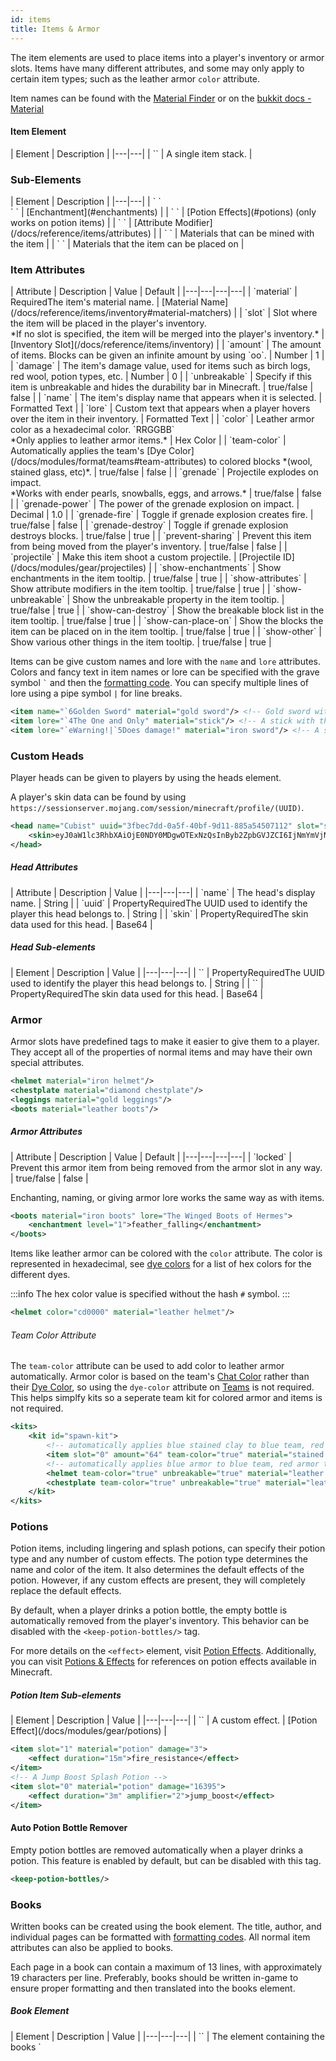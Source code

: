 ```yaml
---
id: items
title: Items & Armor
---
```


The item elements are used to place items into a player's inventory or armor slots.
Items have many different attributes, and some may only apply to certain item types;
such as the leather armor `color` attribute.

Item names can be found with the [Material Finder](/docs/reference/items/inventory#material-finder)
or on the [bukkit docs - Material](https://hub.spigotmc.org/javadocs/bukkit/org/bukkit/Material.html)

#### Item Element

<div className="table-container">
  | Element | Description |
  |---|---|
  | `<item>` | A single item stack. |
</div>

### Sub-Elements

<div className="table-container">
  | Element | Description |
  |---|---|
  | `<enchantment> </enchantment>`<br />`<stored-enchantment> </stored-enchantment>` | [Enchantment](#enchantments) |
  | `<effect> </effect>` | [Potion Effects](#potions) (only works on potion items) |
  | `<attribute> </attribute>` | [Attribute Modifier](/docs/reference/items/attributes) |
  | `<can-destroy> </can-destroy>` | <a className="left-ref-link" href="#can-destroy"><i className="fa fa-chevron-down"></i></a>Materials that can be mined with the item |
  | `<can-place-on> </can-place-on>` | <a className="left-ref-link" href="#can-destroy"><i className="fa fa-chevron-down"></i></a> Materials that the item can be placed on |
</div>

### Item Attributes

<div className="table-container">
  | Attribute | Description | Value | Default |
  |---|---|---|---|
  | `material` | <span className="badge badge--danger">Required</span>The item's material name. | [Material Name](/docs/reference/items/inventory#material-matchers) |
  | `slot` | Slot where the item will be placed in the player's inventory.<br />*If no slot is specified, the item will be merged into the player's inventory.* | [Inventory Slot](/docs/reference/items/inventory) |
  | `amount` | The amount of items. Blocks can be given an infinite amount by using `oo`. | <span className="badge badge--primary">Number</span> | 1 |
  | `damage` | The item's damage value, used for items such as birch logs, red wool, potion types, etc. | <span className="badge badge--primary">Number</span> | 0 |
  | `unbreakable` | Specify if this item is unbreakable and hides the durability bar in Minecraft. | <span className="badge badge--primary">true/false</span> | false |
  | `name` | The item's display name that appears when it is selected. | <span className="badge badge--primary">Formatted Text</span> |
  | `lore` | Custom text that appears when a player hovers over the item in their inventory. | <span className="badge badge--primary">Formatted Text</span> |
  | `color` | Leather armor color as a hexadecimal color. `RRGGBB`<br />*Only applies to leather armor items.* | <span className="badge badge--primary">Hex Color</span> |
  | `team-color` | Automatically applies the team's [Dye Color](/docs/modules/format/teams#team-attributes) to colored blocks *(wool, stained glass, etc)*. | <span className="badge badge--primary">true/false</span> | false |
  | `grenade` | Projectile explodes on impact.<br />*Works with ender pearls, snowballs, eggs, and arrows.* | <span className="badge badge--primary">true/false</span> | false |
  | `grenade-power` | The power of the grenade explosion on impact. | <span className="badge badge--primary">Decimal</span> | 1.0 |
  | `grenade-fire` | Toggle if grenade explosion creates fire. | <span className="badge badge--primary">true/false</span> | false |
  | `grenade-destroy` | Toggle if grenade explosion destroys blocks. | <span className="badge badge--primary">true/false</span> | true |
  | `prevent-sharing` | Prevent this item from being moved from the player's inventory. | <span className="badge badge--primary">true/false</span> | false |
  | `projectile` | Make this item shoot a custom projectile. | [Projectile ID](/docs/modules/gear/projectiles) |
  | `show-enchantments` | Show enchantments in the item tooltip. | <span className="badge badge--primary">true/false</span> | true |
  | `show-attributes` | Show attribute modifiers in the item tooltip. | <span className="badge badge--primary">true/false</span> | true |
  | `show-unbreakable` | Show the unbreakable property in the item tooltip. | <span className="badge badge--primary">true/false</span> | true |
  | `show-can-destroy` | Show the breakable block list in the item tooltip. | <span className="badge badge--primary">true/false</span> | true |
  | `show-can-place-on` | Show the blocks the item can be placed on in the item tooltip. | <span className="badge badge--primary">true/false</span> | true |
  | `show-other` | Show various other things in the item tooltip. | <span className="badge badge--primary">true/false</span> | true |
</div>

Items can be give custom names and lore with the `name` and `lore` attributes.
Colors and fancy text in item names or lore can be specified with the grave symbol `` ` `` and then the [formatting code](/docs/reference/misc/formatting).
You can specify multiple lines of lore using a pipe symbol `|` for line breaks.

```xml
<item name="`6Golden Sword" material="gold sword"/> <!-- Gold sword with a gold/yellow name. -->
<item lore="`4The One and Only" material="stick"/> <!-- A stick with the lore colored red. -->
<item lore="`eWarning!|`5Does damage!" material="iron sword"/> <!-- A sword with 2 lines of lore. -->
```

### Custom Heads

Player heads can be given to players by using the heads element.

A player's skin data can be found by using `https://sessionserver.mojang.com/session/minecraft/profile/(UUID)`.

```xml
<head name="Cubist" uuid="3fbec7dd-0a5f-40bf-9d11-885a54507112" slot="slot.armor.head">
    <skin>eyJ0aW1lc3RhbXAiOjE0NDY0MDgwOTExNzQsInByb2ZpbGVJZCI6IjNmYmVjN2RkMGE1ZjQwYmY5ZDExODg1YTU0NTA3MTEyIiwicHJvZmlsZU5hbWUiOiJDdWJpc3QiLCJ0ZXh0dXJlcyI6eyJTS0lOIjp7InVybCI6Imh0dHA6Ly90ZXh0dXJlcy5taW5lY3JhZnQubmV0L3RleHR1cmUvOTRlZGExMjg4NWIzYmE2ZGY2ODMyZGZkMTIzNGEyNjc5MmQwNDI2ZDkyMDM2ZWVlYzc1M2ZiZmM2NmRiIn19fQ==</skin>
</head>
```

##### Head Attributes

<div className="table-container">
  | Attribute | Description | Value |
  |---|---|---|
  | `name` | The head's display name. | <span className="badge badge--primary">String</span> |
  | `uuid` | <span className="badge badge--secondary" title="Can be either this attribute or a sub-element.">Property</span><span className="badge badge--danger">Required</span>The UUID used to identify the player this head belongs to. | <span className="badge badge--primary">String</span> |
  | `skin` | <span className="badge badge--secondary" title="Can be either this attribute or a sub-element.">Property</span><span className="badge badge--danger">Required</span>The skin data used for this head. | <span className="badge badge--primary">Base64</span> |
</div>

##### Head Sub-elements

<div className="table-container">
  | Element | Description | Value |
  |---|---|---|
  | `<uuid>` | <span className="badge badge--secondary" title="Can be either this attribute or a sub-element.">Property</span><span className="badge badge--danger">Required</span>The UUID used to identify the player this head belongs to. | <span className="badge badge--primary">String</span> |
  | `<skin>` | <span className="badge badge--secondary" title="Can be either this attribute or a sub-element.">Property</span><span className="badge badge--danger">Required</span>The skin data used for this head. | <span className="badge badge--primary">Base64</span> |
</div>

### Armor

Armor slots have predefined tags to make it easier to give them to a player. 
They accept all of the properties of normal items and may have their own special attributes.

```xml
<helmet material="iron helmet"/>
<chestplate material="diamond chestplate"/>
<leggings material="gold leggings"/>
<boots material="leather boots"/>
```

##### Armor Attributes

<div className="table-container">
  | Attribute | Description | Value | Default |
  |---|---|---|---|
  | `locked` | Prevent this armor item from being removed from the armor slot in any way. | <span className="badge badge--primary">true/false</span> | false |
</div>

Enchanting, naming, or giving armor lore works the same way as with items.

```xml
<boots material="iron boots" lore="The Winged Boots of Hermes">
    <enchantment level="1">feather_falling</enchantment>
</boots>
```

Items like leather armor can be colored with the `color` attribute.
The color is represented in hexadecimal, see [dye colors](/docs/reference/misc/colors) for a list of hex colors for the different dyes.

:::info
The hex color value is specified without the hash `#` symbol.
:::

```xml
<helmet color="cd0000" material="leather helmet"/>
```

###### Team Color Attribute

The `team-color` attribute can be used to add color to leather armor automatically.
Armor color is based on the team's [Chat Color](/docs/reference/misc/formatting#chat-colors) rather
than their [Dye Color](/docs/reference/misc/colors), so using the `dye-color` attribute on [Teams](/docs/modules/format/teams#team-attributes) is not required.
This helps simplfy kits so a seperate team kit for colored armor and items is not required.

```xml
<kits>
    <kit id="spawn-kit">
        <!-- automatically applies blue stained clay to blue team, red stained clay to red team, etc -->
        <item slot="0" amount="64" team-color="true" material="stained clay"/>
        <!-- automatically applies blue armor to blue team, red armor to red team, etc -->
        <helmet team-color="true" unbreakable="true" material="leather helmet"/>
        <chestplate team-color="true" unbreakable="true" material="leather chestplate"/>
    </kit>
</kits>
```

### Potions

Potion items, including lingering and splash potions, can specify their potion type and any number of custom effects.
The potion type determines the name and color of the item.
It also determines the default effects of the potion.
However, if any custom effects are present, they will completely replace the default effects.

By default, when a player drinks a potion bottle, the empty bottle is automatically removed from the player's inventory.
This behavior can be disabled with the `<keep-potion-bottles/>` tag.

For more details on the `<effect>` element, visit [Potion Effects](/docs/modules/gear/potions). 
Additionally, you can visit [Potions & Effects](/docs/reference/items/potions) for references on potion effects available in Minecraft.

##### Potion Item Sub-elements

<div className="table-container">
  | Element | Description | Value |
  |---|---|---|
  | `<effect>` | A custom effect. | [Potion Effect](/docs/modules/gear/potions) |
</div>

```xml
<item slot="1" material="potion" damage="3">
    <effect duration="15m">fire_resistance</effect>
</item>
<!-- A Jump Boost Splash Potion -->
<item slot="0" material="potion" damage="16395">
    <effect duration="3m" amplifier="2">jump_boost</effect>
</item>
```

#### Auto Potion Bottle Remover

Empty potion bottles are removed automatically when a player drinks a potion. 
This feature is enabled by default, but can be disabled with this tag.

```xml
<keep-potion-bottles/>
```

### Books

Written books can be created using the book element. 
The title, author, and individual pages can be formatted with [formatting codes](/docs/reference/misc/formatting).
All normal item attributes can also be applied to books.

Each page in a book can contain a maximum of 13 lines, with approximately 19 characters per line.
Preferably, books should be written in-game to ensure proper formatting and then translated into the books element.

##### Book Element

<div className="table-container">
  | Element | Description | Value |
  |---|---|---|
  | `<book>` | The element containing the books `<title>`, `<author>`, and `<pages>`. | <span className="badge badge--primary">Formatted Text</span> |
</div>

##### Book Sub-elements

<div className="table-container">
  | Element | Description | Value |
  |---|---|---|
  | `<title>` | <span className="badge badge--danger">Required</span>The title of the book. | <span className="badge badge--primary">Formatted Text</span> |
  | `<author>` | <span className="badge badge--danger">Required</span>The author of the book. | <span className="badge badge--primary">Formatted Text</span> |
  | `<pages>` | The pages in the book. | `<page>` |
  | `<page>` | A newline separated string. Used inside `<pages>`. | <span className="badge badge--primary">Formatted Text</span> |
</div>

```xml
<book slot="1">
    <title>`6Example`r</title>
    <author>`4BB-8`r</author>
    <pages>
        <page>
            `lPage `1I`r
            This is an example
        </page>
        <page>
            `lPage `1II`r

            Nothing to see here, move along...
        </page>
        <!-- More pages -->
    </pages>
</book>
```

### Firework

You can define custom explosion designs when creating and giving a firework rocket item.

<div className="table-container">
  | Element | Description |
  |---|---|
  | `<firework> </firework>` | A firework design containing one or more explosion effect. |

  | Sub-element ||
  |---|---|
  | `<firework> </firework>` | Define an explosion effect design. |
</div>

##### Firework Attributes

<div className="table-container">
  | Attribute | Description | Value | Default |
  |---|---|---|---|
  | `power` | Defines the power of the firework. This also determines how high it will travel. | <span className="badge badge--primary">Number</span> | 1 |
</div>

##### Explosion Attributes

<div className="table-container">
  | Attribute | Description | Value | Default |
  |---|---|---|---|
  | `type` | Defines the power of the firework. This also determines how high it will travel. | `ball`, `ball large`, `burst`, `creeper`, `star` | `burst` |
  | `flicker` | Whether the effect should flicker. | <span className="badge badge--primary">true/false</span> | false |
  | `trail` | Whether the effect should have a trail. | <span className="badge badge--primary">true/false</span> | false |
</div>

##### Explosion Sub-elements

<div className="table-container">
  | Element | Description | Value |
  |---|---|---|
  | `<color>` | <span className="badge badge--danger">Required</span>Define a color of the firework. | [Hex Firework Color](/docs/reference/misc/colors) |
  | `<fade>` | Define a fade color of the firework. Multiple fade colors can be defined for each explosion.<br />*If no fade colors are defined, the explosion will not fade.* | [Hex Firework Color](/docs/reference/misc/colors) |
</div>

```xml
<firework power="1">
    <!-- Defines an explosion -->
    <explosion type="creeper" flicker="true" trail="true">
        <!-- One or more colors can be defined as hex values -->
        <color>193bcf</color>
        <color>edea18</color>
        <!-- Defines a fade color as a hex value (optional) -->
        <fade>e2a31a</fade>
    </explosion>
    <!-- Another explosion with different attributes -->
    <explosion type="burst" trail="true">
        <color>b319af</color>
        <!-- Multiple fade colors can be defined -->
        <fade>e2a31a</fade>
        <fade>e2a31a</fade>
    </explosion>
</firework>
```

### Enchantments

Any enchantment can be applied to any item and an item can have one or multiple enchantments.
The enchantment type can be specified by its
[Minecraft name](https://minecraft.wiki/w/Java_Edition_data_values/Pre-flattening#Enchantment_IDs) or
[Bukkit name](/docs/reference/items/enchantments).

To store an enchantment in an enchanted book (instead of enchanting the book itself),
simply replace the tag `enchantment` with `stored-enchantment`.

##### Enchantment Element

<div className="table-container">
  | Element | Description | Value |
  |---|---|---|
  | `<enchantment> <enchantment>` | An item enchantment. | [Enchantment Name](/docs/reference/items/enchantments) |
  | `<stored-enchantment> </stored-enchantment>` | An enchantment stored in an enchanted book. | [Enchantment Name](/docs/reference/items/enchantments) |
</div>

##### Enchantment Attributes

<div className="table-container">
  | Element | Description | Value | Default |
  |---|---|---|---|
  | `level` | The specified enchantment's level. | <span className="badge badge--primary">Number</span> | 1 |
</div>

_Examples_

```xml
<!-- A sharpness II iron sword -->
<item material="iron sword">
    <enchantment level="2">sharpness</enchantment>
</item>
```

```xml
<!-- A knockback IV stick -->
<item material="stick">
    <enchantment level="4">knockback</enchantment>
</item>
```

```xml
<!-- Feather falling 2 boots -->
<boots material="gold boots">
    <enchantment level="2">feather_falling</enchantment>
</boots>
```

```xml
<!-- Enchanted book of Luck -->
<item material="enchanted_book">
    <stored-enchantment level="1">luck</stored-enchantment>
</item>
```

### Attribute Modifiers

Attribute modifiers can be applied to items in the same way they are applied to kits.
See [Attribute Kits](/docs/modules/gear/kits#attribute-modifier-kits-removable) for details.

Additionally, a `slot` can be specified, in which case the modifier will only be applied
when the item is in that slot. This must be an [armor or hand slot](/docs/reference/items/inventory).

_Examples_

```xml
<chestplate material="chainmail chestplate">
    <attribute amount="1">generic.knockbackResistance</attribute>
</chestplate>
```

```xml
<item material="diamond spade">
    <attribute slot="weapon.mainhand" operation="multiply" amount="2">generic.movementSpeed</attribute>
</item>
```

:::note
Negative attribute values are allowed, however, they sometimes do not work as expected.
:::

### Grenades

The `grenade="true"` attribute will make the item explode on impact, just like a grenade.
This option only works on items that can turn into projectiles.
For example, ender pearls, snowballs, eggs, and arrows all work.

The `grenade-power="1.0"` attribute sets the explosion power.
The default value of `1.0` will not destroy blocks, but it will damage players and set off TNT.

The attributes `grenade-fire="true"` and `grenade-destroy="true"` determine if the explosion creates fire and/or destroys blocks.

:::note
If an ender pearl is used as a grenade, the player will teleport to the location and the explosion will occur.
:::

```xml
<item slot="1" amount="12" name="`4Grenade" grenade="true" grenade-power="1.2" material="snow ball"/>
<item name="`a`lRocket Ammo" amount="3" enchantment="thorns" grenade="true" grenade-power="4" grenade-fire="true" material="arrow"/>
```

### Can-Destroy / Can-Place-On

In adventure mode, no blocks can be placed or mined by default. The `<can-destroy>` element allows an item to mine a specified list of blocks.
The `<can-place-on>` element allows a block item to be placed against a specified list of blocks. In each case, the blocks are listed inside
the element, each wrapped in a `<material>` sub-element. 
These blocks **cannot** have damage/data values (this is a limitation of Minecraft that we are unable to work around).

Instead of a list of blocks, you can use the `<all-blocks/>` element, which is equivalent to listing literally every block in the game.
In this case, you will probably want to specify `show-can-place-on="false"` or `show-can-destroy="false"` on the item to prevent a
massive tooltip being displayed to the player.

<div className="table-container">
  | Elements | Description |
  |---|---|
  | `<can-destroy> </can-destroy>` | A node containing the materials this item can destroy. |
  | `<can-place-on> </can-place-on>` | A node containing materials this item can be placed on. |

  | Sub-elements | | Value/Children |
  |---|---|---|
  | `<material> </material` | An individual material to match.<br />*Does not accept a damage/data value.* | [Material Name](/docs/reference/items/inventory#material-matchers) |
  | `<all-blocks/>` | Match all block type materials. |
</div>

```xml
<item material="iron shovel">
    <can-destroy>
        <material>dirt</material>
        <material>grass</material>
        <material>sand</material>
    </can-destroy>
</item>

<item material="lever">
    <can-place-on>
        <all-blocks/>
    </can-place-on>
</item>
```
